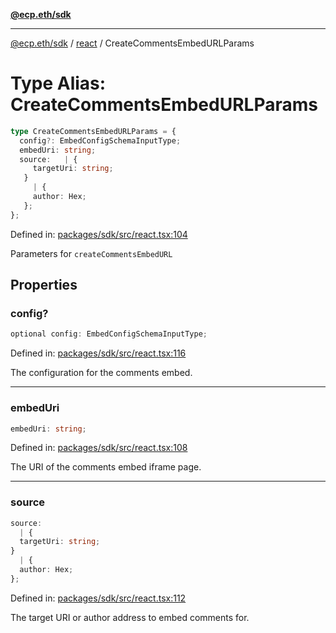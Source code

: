 [**@ecp.eth/sdk**](../../index.mdx)

***

[@ecp.eth/sdk](/sdk-reference/index.mdx) / [react](/sdk-reference/react/index.mdx) / CreateCommentsEmbedURLParams

# Type Alias: CreateCommentsEmbedURLParams

```ts
type CreateCommentsEmbedURLParams = {
  config?: EmbedConfigSchemaInputType;
  embedUri: string;
  source:   | {
     targetUri: string;
   }
     | {
     author: Hex;
   };
};
```

Defined in: [packages/sdk/src/react.tsx:104](https://github.com/ecp-eth/comments-monorepo/blob/main/packages/sdk/src/react.tsx#L104)

Parameters for `createCommentsEmbedURL`

## Properties

### config?

```ts
optional config: EmbedConfigSchemaInputType;
```

Defined in: [packages/sdk/src/react.tsx:116](https://github.com/ecp-eth/comments-monorepo/blob/main/packages/sdk/src/react.tsx#L116)

The configuration for the comments embed.

***

### embedUri

```ts
embedUri: string;
```

Defined in: [packages/sdk/src/react.tsx:108](https://github.com/ecp-eth/comments-monorepo/blob/main/packages/sdk/src/react.tsx#L108)

The URI of the comments embed iframe page.

***

### source

```ts
source: 
  | {
  targetUri: string;
}
  | {
  author: Hex;
};
```

Defined in: [packages/sdk/src/react.tsx:112](https://github.com/ecp-eth/comments-monorepo/blob/main/packages/sdk/src/react.tsx#L112)

The target URI or author address to embed comments for.

